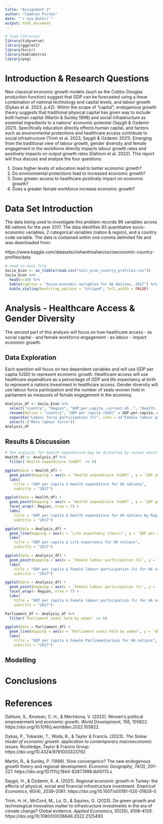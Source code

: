 ```yaml
---
title: "Assignment 2"
author: "Cameron Picton"
date: "`r Sys.Date()`"
output: html_document
---
```


```r
# load libraries
library(tidyverse)
library(ggplot2)
library(knitr)
library(kableExtra)
library(png)
```

# Introduction & Research Questions
Neo-classical economic growth models (such as the Cobbs-Douglas production function) suggest that GDP can be forecasted using a linear combination of national technology and capital levels, and labour growth (Dykas et al.  2023, p.42). Within the scope of “capital”, endogenous growth theory suggests that traditional physical capital has given way to include both human capital (Martin & Sunley 1998) and social infrastructure as essential ingredients to a nations’ economic potential (Saygili & Ozdemir 2021). Specifically education directly effects human capital, and factors such as environmental protections and healthcare access contribute to social infrastructure (Trinh et al. 2023, Saygili & Ozdemir 2021). Emerging from the traditional view of labour growth, gender diversity and female engagement in the workforce directly impacts labour growth rates and positively impacts on output growth rates (Dahlum et al. 2022). This report will thus discuss and analyse the four questions:

1. Does higher levels of education lead to better economic growth?
2. Do environmental protections lead to increased economic growth?
3. Does greater access to healthcare positively impact on economic growth?
4. Does a greater female workforce increase economic growth?

# Data Set Introduction
The data being used to investigate this problem records 96 variables across 66 nations for the year 2017. The data identifies 93 quantitative socio-economic variables, 2 categorical variables (nation & region), and a country code variable. The data is contained within one comma delimited file and was downloaded from:

https://www.kaggle.com/datasets/nishanthsalian/socioeconomic-country-profiles/data

```r
# read in data file
Socio_Econ <- as_tibble(read.csv("soci_econ_country_profiles.csv"))
Socio_Econ %>%
  head(n=10) %>%
  kable(caption = "Socio-economic variables for 66 Nations, 2017") %>%
  kable_styling(bootstrap_options = "striped", full_width = FALSE)

```

# Analysis - Healthcare Access & Gender Diversity
The second part of this analysis will focus on how healthcare access - as social capital - and female workforce engagement - as labour - impact economic growth.

## Data Exploration
Each question will focus on two dependent variables and will use GDP per capita (USD) to represent economic growth. Healthcare access will use healthcare expenditure as a percentage of GDP and life expectancy at birth to represent a nations investment in healthcare access. Gender diversity will use labour force participation and the number of seats women hold in parliament as measures of female engagement in the economy.  

```r
Analysis_df <- Socio_Econ %>%
  select("country", "Region", "GDP.per.capita..current.US..", "Health..Total.expenditure....of.GDP.", "Life.expectancy.at.birth..total..years.", "Labour.force.participation..female.male.pop....", "Seats.held.by.women.in.national.parliaments..") %>%
  rename(Nation = "country", "GDP per capita (USD)" = GDP.per.capita..current.US.., "Health expenditure (%GDP)" = Health..Total.expenditure....of.GDP., "Life expectancy (Years)" = Life.expectancy.at.birth..total..years., "Labour force participation (%)" = Labour.force.participation..female.male.pop...., "Parliament seats held by women" = Seats.held.by.women.in.national.parliaments..) %>%
  separate("Labour force participation (%)", into = c("Female labour participation (%)", "Male labour force"), convert = TRUE) %>%
  select(-("Male labour force"))
Analysis_df 

```

## Results & Discussion

```r
# The analysis for health expenditure may be distorted by values which are below 0%. As this is non-sensical, rows containing values less then 0 are removed.
Health_df <- Analysis_df %>%
  filter(`Health expenditure (%GDP)` >= 0)

ggplot(data = Health_df) + 
  geom_point(mapping = aes(x = `Health expenditure (%GDP)`, y = `GDP per capita (USD)`, colour = Region)) +
  labs(
    title = "GDP per capita & Health expenditure for 66 nations",
    subtitle = "2017")

ggplot(data = Health_df) + 
  geom_point(mapping = aes(x = `Health expenditure (%GDP)`, y = `GDP per capita (USD)`)) +
  facet_wrap(~ Region, nrow = 7) +
  labs(
    title = "GDP per capita & Health expenditure for 66 nations by Region",
    subtitle = "2017")

ggplot(data = Analysis_df) +
  geom_line(mapping = aes(x = `Life expectancy (Years)`, y = `GDP per capita (USD)`), color = "blue", linewidth=2) +
  labs(
    title = "GDP per capita & Life expectancy for 66 nations",
    subtitle = "2017")

```

```r
ggplot(data = Analysis_df) + 
  geom_point(mapping = aes(x = `Female labour participation (%)`, y = `GDP per capita (USD)`, colour = Region)) +
  labs(
    title = "GDP per capita & Female labour participation (%) for 66 nations",
    subtitle = "2017")

ggplot(data = Analysis_df) + 
  geom_point(mapping = aes(x = `Female labour participation (%)`, y = `GDP per capita (USD)`)) +
  facet_wrap(~ Region, nrow = 7) +
  labs(
    title = "GDP per capita & Female labour participation (%) for 66 nations by Region",
    subtitle = "2017")

Parliament_df <- Analysis_df %>%
  filter(`Parliament seats held by women` >= 0)

ggplot(data = Parliament_df) +
  geom_line(mapping = aes(x = `Parliament seats held by women`, y = `GDP per capita (USD)`), color = "red", linewidth = 1) +
  labs(
    title = "GDP per capita & Female Parliamentarians for 66 nations",
    subtitle = "2017")

```

## Modelling


# Conclusions

# References

Dahlum, S., Knutsen, C. H., & Mechkova, V. (2022). Women’s political empowerment and economic growth. *World Development*, 156, 105822. https://doi.org/10.1016/j.worlddev.2022.105822.

Dykas, P., Tokarski, T., Wisła, R., & Taylor & Francis. (2023). *The Solow model of economic growth: application to contemporary macroeconomic issues*. Routledge, Taylor & Francis Group. https://doi.org/10.4324/9781003323792

Martin, R., & Sunley, P. (1998). Slow convergence? The new endogenous growth theory and regional development. *Economic Geography*, 74(3), 201–227. https://doi.org/10.1111/j.1944-8287.1998.tb00113.x

Saygılı, H., & Özdemir, K. A. (2021). Regional economic growth in Turkey: the effects of physical, social and financial infrastructure investment. *Empirical Economics*, 60(4), 2039–2061. https://doi.org/10.1007/s00181-020-01828-0

Trinh, H. H., McCord, M., Lo, D., & Squires, G. (2023). Do green growth and technological innovation matter to infrastructure investments in the era of climate change? Global evidence. *Applied Economics*, 55(35), 4108–4129. https://doi.org/10.1080/00036846.2022.2125493